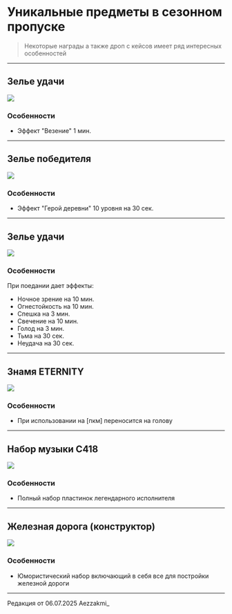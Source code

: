 # Уникальные предметы в сезонном пропуске 
> Некоторые награды а также дроп с кейсов имеет ряд интересных особенностей

--------
## Зелье удачи

<img src="https://raw.githubusercontent.com/mc-eternity/web-wikipages/refs/heads/master/assets/potionluck.webp" />

### Особенности
- Эффект "Везение" 1 мин.

--------
## Зелье победителя

<img src="https://raw.githubusercontent.com/mc-eternity/web-wikipages/refs/heads/master/assets/potionwinner.webp" />

### Особенности
- Эффект "Герой деревни" 10 уровня на 30 сек.

--------
## Зелье удачи

<img src="https://raw.githubusercontent.com/mc-eternity/web-wikipages/refs/heads/master/assets/soup.webp" />

### Особенности
При поедании дает эффекты: 
- Ночное зрение на 10 мин.
- Огнестойкость на 10 мин.
- Спешка на 3 мин.
- Свечение на 10 мин.
- Голод на 3 мин.
- Тьма на 30 сек.
- Неудача на 30 сек.

--------
## Знамя ETERNITY

<img src="https://raw.githubusercontent.com/mc-eternity/web-wikipages/refs/heads/master/assets/ettyflags.webp" />

### Особенности
- При использовании на [пкм] переносится на голову

--------
## Набор музыки C418

<img src="https://raw.githubusercontent.com/mc-eternity/web-wikipages/refs/heads/master/assets/%D1%81418.webp" />

### Особенности
- Полный набор пластинок легендарного исполнителя

--------
## Железная дорога (конструктор)

<img src="https://raw.githubusercontent.com/mc-eternity/web-wikipages/refs/heads/master/assets/%D1%81418.webp" />

### Особенности
- Юмористический набор включающий в себя все для постройки железной дороги

--------

<Badge bgColor="#ffad47" textColor="#000000">Редакция от 06.07.2025</Badge> <Badge bgColor="#88bfbd" textColor="#000000">Aezzakmi_</Badge>
